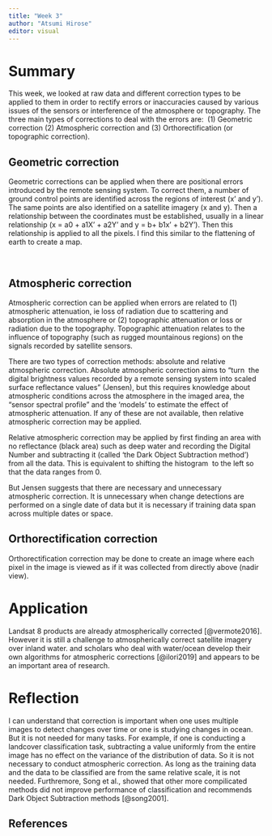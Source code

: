```yaml
---
title: "Week 3"
author: "Atsumi Hirose"
editor: visual
---
```


# Summary

This week, we looked at raw data and different correction types to be applied to them in order to rectify errors or inaccuracies caused by various issues of the sensors or interference of the atmosphere or topography. The three main types of corrections to deal with the errors are:  (1) Geometric correction (2) Atmospheric correction and (3) Orthorectification (or topographic correction).

## Geometric correction

Geometric corrections can be applied when there are positional errors introduced by the remote sensing system. To correct them, a number of ground control points are identified across the regions of interest (x' and y'). The same points are also identified on a satellite imagery (x and y). Then a relationship between the coordinates must be established, usually in a linear relationship (x = a0 + a1X' + a2Y' and y = b+ b1x' + b2Y'). Then this relationship is applied to all the pixels. I find this similar to the flattening of earth to create a map.

 

## Atmospheric correction

Atmospheric correction can be applied when errors are related to (1) atmospheric attenuation, ie loss of radiation due to scattering and absorption in the atmosphere or (2) topographic attenuation or loss or radiation due to the topography. Topographic attenuation relates to the influence of topography (such as rugged mountainous regions) on the signals recorded by satellite sensors.

There are two types of correction methods: absolute and relative atmospheric correction. Absolute atmospheric correction aims to "turn  the digital brightness values recorded by a remote sensing system into scaled surface reflectance values" (Jensen), but this requires knowledge about atmospheric conditions across the atmosphere in the imaged area, the "sensor spectral profile" and the 'models' to estimate the effect of atmospheric attenuation. If any of these are not available, then relative atmospheric correction may be applied.

Relative atmospheric correction may be applied by first finding an area with no reflectance (black area) such as deep water and recording the Digital Number and subtracting it (called 'the Dark Object Subtraction method') from all the data. This is equivalent to shifting the histogram  to the left so that the data ranges from 0.  

But Jensen suggests that there are necessary and unnecessary atmospheric correction. It is unnecessary when change detections are performed on a single date of data but it is necessary if training data span across multiple dates or space. 

## Orthorectification correction

Orthorectification correction may be done to create an image where each pixel in the image is viewed as if it was collected from directly above (nadir view).

# Application

Landsat 8 products are already atmospherically corrected [@vermote2016]. However it is still a challenge to atmospherically correct satellite imagery over inland water. and scholars who deal with water/ocean develop their own algorithms for atmospheric corrections [@ilori2019] and appears to be an important area of research.

# Reflection

I can understand that correction is important when one uses multiple images to detect changes over time or one is studying changes in ocean. But it is not needed for many tasks. For example, if one is conducting a landcover classification task, subtracting a value uniformly from the entire image has no effect on the variance of the distribution of data. So it is not necessary to conduct atmospheric correction. As long as the training data and the data to be classified are from the same relative scale, it is not needed. Furthremore, Song et al., showed that other more compilicated methods did not improve performance of classification and recommends Dark Object Subtraction methods [@song2001].

## References
